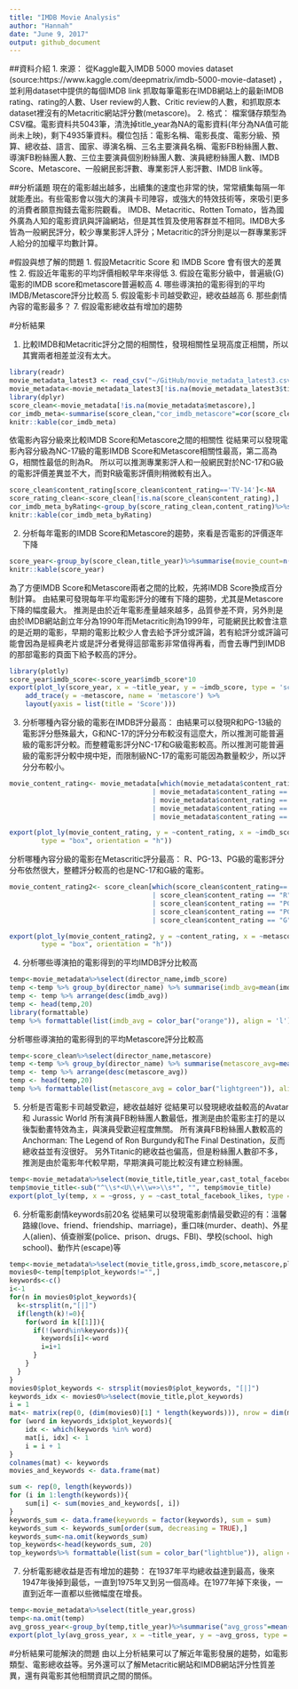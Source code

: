 ```yaml
---
title: "IMDB Movie Analysis"
author: "Hannah"
date: "June 9, 2017"
output: github_document
---
```


##資料介紹
1. 來源：
從Kaggle載入IMDB 5000 movies dataset (source:https://www.kaggle.com/deepmatrix/imdb-5000-movie-dataset) ，並利用dataset中提供的每個IMDB link 抓取每筆電影在IMDB網站上的最新IMDB rating、rating的人數、User review的人數、Critic review的人數，和抓取原本dataset裡沒有的Metacritic網站評分數(metascore)。
2. 格式：
檔案儲存類型為CSV檔。電影資料共5043筆，清洗掉title_year為NA的電影資料(年分為NA值可能尚未上映)，剩下4935筆資料。欄位包括：電影名稱、電影長度、電影分級、預算、總收益、語言、國家、導演名稱、三名主要演員名稱、電影FB粉絲團人數、導演FB粉絲團人數、三位主要演員個別粉絲團人數、演員總粉絲團人數、IMDB Score、Metascore、一般網民影評數、專業影評人影評數、IMDB link等。

##分析議題
現在的電影越出越多，出續集的速度也非常的快，常常續集每隔一年就能產出。有些電影會以強大的演員卡司陣容，或強大的特效技術等，來吸引更多的消費者願意掏錢去電影院觀看。 IMDB、Metacritic、Rotten Tomato，皆為國外廣為人知的電影資訊與評論網站，但是其性質及使用客群並不相同。IMDB大多皆為一般網民評分，較少專業影評人評分；Metacritic的評分則是以一群專業影評人給分的加權平均數計算。

#假設與想了解的問題
1. 假設Metacritic Score 和 IMDB Score 會有很大的差異性
2. 假設近年電影的平均評價相較早年來得低
3. 假設在電影分級中，普遍級(G)電影的IMDB score和metascore普遍較高
4. 哪些導演拍的電影得到的平均IMDB/Metascore評分比較高
5. 假設電影卡司越受歡迎，總收益越高
6. 那些劇情內容的電影最多？
7. 假設電影總收益有增加的趨勢

#分析結果

1. 比較IMDB和Metacritic評分之間的相關性，發現相關性呈現高度正相關，所以其實兩者相差並沒有太大。

```r
library(readr)
movie_metadata_latest3 <- read_csv("~/GitHub/movie_metadata_latest3.csv", locale = locale(encoding = "ASCII"))
movie_metadata<-movie_metadata_latest3[!is.na(movie_metadata_latest3$title_year),]
library(dplyr)
score_clean<-movie_metadata[!is.na(movie_metadata$metascore),]
cor_imdb_meta<-summarise(score_clean,"cor_imdb_metascore"=cor(score_clean$imdb_score,score_clean$metascore))
knitr::kable(cor_imdb_meta)
```




依電影內容分級來比較IMDB Score和Metascore之間的相關性
從結果可以發現電影內容分級為NC-17級的電影IMDB Score和Metascore相關性最高，第二高為G，相關性最低的則為R。
所以可以推測專業影評人和一般網民對於NC-17和G級的電影評價差異並不大，而對R級電影評價則稍微較有出入。
```r
score_clean$content_rating[score_clean$content_rating=='TV-14']<-NA
score_rating_clean<-score_clean[!is.na(score_clean$content_rating),]
cor_imdb_meta_byRating<-group_by(score_rating_clean,content_rating)%>%summarise(cor_imdb_metascore=cor(imdb_score,metascore))
knitr::kable(cor_imdb_meta_byRating)
```

2. 分析每年電影的IMDB Score和Metascore的趨勢，來看是否電影的評價逐年下降

```r
score_year<-group_by(score_clean,title_year)%>%summarise(movie_count=n(),imdb_score=mean(imdb_score),metascore=mean(metascore))
knitr::kable(score_year)

```

為了方便IMDB Score和Metascore兩者之間的比較，先將IMDB Score換成百分制計算。
由結果可發現每年平均電影評分的確有下降的趨勢，尤其是Metascore下降的幅度最大。
推測是由於近年電影產量越來越多，品質參差不齊，另外則是由於IMDB網站創立年分為1990年而Metacritic則為1999年，可能網民比較會注意的是近期的電影，早期的電影比較少人會去給予評分或評論，若有給評分或評論可能會因為是經典老片或是評分者覺得這部電影非常值得再看，而會去專門到IMDB的那部電影的頁面下給予較高的評分。
```r
library(plotly)
score_year$imdb_score<-score_year$imdb_score*10
export(plot_ly(score_year, x = ~title_year, y = ~imdb_score, type = 'scatter', mode='line', name = 'imdb_score') %>%
    add_trace(y = ~metascore, name = 'metascore') %>%
    layout(yaxis = list(title = 'Score')))

```

3. 分析哪種內容分級的電影在IMDB評分最高：
由結果可以發現R和PG-13級的電影評分懸殊最大，G和NC-17的評分分布較沒有這麼大，所以推測可能普遍級的電影評分較。而整體電影評分NC-17和G級電影較高。所以推測可能普遍級的電影評分較中規中矩，而限制級NC-17的電影可能因為數量較少，所以評分分布較小。
```r
movie_content_rating<- movie_metadata[which(movie_metadata$content_rating== "NC-17"
                                    | movie_metadata$content_rating == "R" 
                                    | movie_metadata$content_rating == "PG-13" 
                                    | movie_metadata$content_rating == "PG"
                                    | movie_metadata$content_rating == "G"), ]

export(plot_ly(movie_content_rating, y = ~content_rating, x = ~imdb_score,
        type = "box", orientation = "h"))
```

分析哪種內容分級的電影在Metascritic評分最高：
R、PG-13、PG級的電影評分分布依然很大，整體評分較高的也是NC-17和G級的電影。
```r
movie_content_rating2<- score_clean[which(score_clean$content_rating== "NC-17"
                                    | score_clean$content_rating == "R" 
                                    | score_clean$content_rating == "PG-13" 
                                    | score_clean$content_rating == "PG"
                                    | score_clean$content_rating == "G"), ]

export(plot_ly(movie_content_rating2, y = ~content_rating, x = ~metascore,
        type = "box", orientation = "h"))
```

4. 分析哪些導演拍的電影得到的平均IMDB評分比較高
```r
temp<-movie_metadata%>%select(director_name,imdb_score)
temp <-temp %>% group_by(director_name) %>% summarise(imdb_avg=mean(imdb_score))
temp <- temp %>% arrange(desc(imdb_avg))
temp <- head(temp,20)
library(formattable)
temp %>% formattable(list(imdb_avg = color_bar("orange")), align = 'l')
```

分析哪些導演拍的電影得到的平均Metascore評分比較高
```r
temp<-score_clean%>%select(director_name,metascore)
temp <-temp %>% group_by(director_name) %>% summarise(metascore_avg=mean(metascore))
temp <- temp %>% arrange(desc(metascore_avg))
temp <- head(temp,20)
temp %>% formattable(list(metascore_avg = color_bar("lightgreen")), align = 'l')
```

5. 分析是否電影卡司越受歡迎，總收益越好
從結果可以發現總收益較高的Avatar 和 Jurassic World 所有演員FB粉絲團人數最低，推測是由於電影主打的是以後製動畫特效為主，與演員受歡迎程度無關。
所有演員FB粉絲團人數較高的Anchorman: The Legend of Ron Burgundy和The Final Destination，反而總收益並有沒很好。
另外Titanic的總收益也偏高，但是粉絲團人數卻不多，推測是由於電影年代較早期，早期演員可能比較沒有建立粉絲團。
```r
temp<-movie_metadata%>%select(movie_title,title_year,cast_total_facebook_likes,gross,imdb_score,metascore)
temp$movie_title<-sub("^\\s*<U\\+\\w+>\\s*", "", temp$movie_title)
export(plot_ly(temp, x = ~gross, y = ~cast_total_facebook_likes, type = 'scatter', mode='marker', text =~paste(movie_title,title_year)))
```


6. 分析電影劇情keywords前20名
從結果可以發現電影劇情最受歡迎的有：溫馨路線(love、friend、friendship、marriage)，重口味(murder、death)、外星人(alien)、偵查辦案(police、prison、drugs、FBI)、學校(school、high school)、動作片(escape)等

```r
temp<-movie_metadata%>%select(movie_title,gross,imdb_score,metascore,plot_keywords)
movies0<-temp[temp$plot_keywords!="",]
keywords<-c()
i<-1
for(n in movies0$plot_keywords){
  k<-strsplit(n,"[|]")
  if(length(k)!=0){
    for(word in k[[1]]){
      if(!(word%in%keywords)){
        keywords[i]<-word
        i=i+1
      }
    }
  }
}
movies0$plot_keywords <- strsplit(movies0$plot_keywords, "[|]")
keywords_idx <- movies0%>%select(movie_title,plot_keywords)
i = 1
mat<- matrix(rep(0, (dim(movies0)[1] * length(keywords))), nrow = dim(movies0)[1])
for (word in keywords_idx$plot_keywords){
    idx <- which(keywords %in% word)
    mat[i, idx] <- 1
    i = i + 1
}
colnames(mat) <- keywords
movies_and_keywords <- data.frame(mat)

sum <- rep(0, length(keywords))
for (i in 1:length(keywords)){
    sum[i] <- sum(movies_and_keywords[, i])
}
keywords_sum <- data.frame(keywords = factor(keywords), sum = sum)
keywords_sum <- keywords_sum[order(sum, decreasing = TRUE),]
keywords_sum<-na.omit(keywords_sum)
top_keywords<-head(keywords_sum, 20)
top_keywords%>% formattable(list(sum = color_bar("lightblue")), align = 'l')

```


7. 分析電影總收益是否有增加的趨勢：
在1937年平均總收益達到最高，後來1947年後掉到最低，一直到1975年又到另一個高峰。在1977年掉下來後，一直到近年一直都以些微幅度在增長。

```r
temp<-movie_metadata%>%select(title_year,gross)
temp<-na.omit(temp)
avg_gross_year<-group_by(temp,title_year)%>%summarise("avg_gross"=mean(gross))
export(plot_ly(avg_gross_year, x = ~title_year, y = ~avg_gross, type = 'scatter', mode='line') %>% layout(yaxis = list(title = 'Gross')))
```

#分析結果可能解決的問題
由以上分析結果可以了解近年電影發展的趨勢，如電影類型、電影總收益等。另外還可以了解Metacritic網站和IMDB網站評分性質差異，還有與電影其他相關資訊之間的關係。